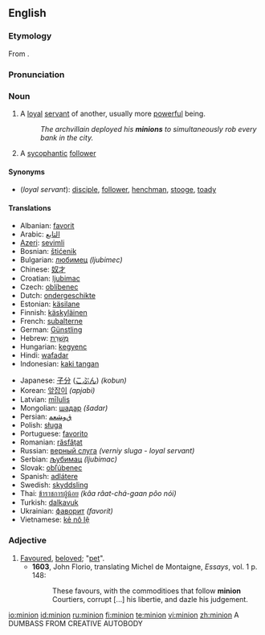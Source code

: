 ==English==
{{wikipedia}}

===Etymology===
From {{etyl|frm}} {{term|mignon||lover, royal favourite, darling}}.

===Pronunciation===
{{IPA|/ˈmɪnjən/}}

===Noun===
{{en-noun}}

# A [[loyal]] [[servant]] of another, usually more [[powerful]] being.
#: ''The archvillain deployed his '''minions''' to simultaneously rob every bank in the city.''
# A [[sycophantic]] [[follower]]

====Synonyms====
* (''loyal servant''): [[disciple]], [[follower]], [[henchman]], [[stooge]], [[toady]]

====Translations====
{{trans-top|loyal servant of another more powerful being}}
* Albanian: [[favorit]]
* Arabic: [[التابع]]
* [[Azeri]]: [[sevimli]]
* Bosnian: [[štićenik]]
* Bulgarian: [[любимец]] ''(ljubimec)''
* Chinese: [[奴才]]
* Croatian: [[ljubimac]]
* Czech: [[oblíbenec]]
* Dutch: [[ondergeschikte]]
* Estonian: [[käsilane]]
* Finnish: [[käskyläinen]]
* French: [[subalterne]]
* German: [[Günstling]]
* Hebrew: [[מְשָׁרֵת]]
* Hungarian: [[kegyenc]]
* Hindi: [[wafadar]]
* Indonesian: [[kaki tangan]]
{{mid}}<!--languages from J to Z go here-->
* Japanese: [[子分]] ([[こぶん]]) ''(kobun)''
* Korean: [[앞잡이]] ''(apjabi)''
* Latvian: [[mīlulis]]
* Mongolian: [[шадар]] ''(šadar)''
* Persian: [[ﻕﻭﺸﻌﻤ]]
* Polish: [[sługa]]
* Portuguese: [[favorito]]
* Romanian: [[răsfăţat]]
* Russian: [[верный слуга]] ''(verniy sluga - loyal servant)''
* Serbian: [[љубимац]] ''(ljubimac)''
* Slovak: [[obľúbenec]]
* Spanish: [[adlátere]]
* Swedish: [[skyddsling]]
* Thai: [[ข้าราชการผู้น้อย]] ''(kâa râat-chá-gaan pôo nói)''
* Turkish: [[dalkavuk]]
* Ukrainian: [[фаворит]] ''(favorít)''
* Vietnamese: [[kẻ nô lệ]]
{{trans-bottom}}

===Adjective===
{{en-adj}}

# [[favoured|Favoured]], [[beloved]]; "[[pet]]".
#* '''1603''', John Florio, translating Michel de Montaigne, ''Essays'', vol. 1 p. 148:
#*: These favours, with the commoditioes that follow '''minion''' Courtiers, corrupt [...] his libertie, and dazle his judgement.

[[io:minion]]
[[id:minion]]
[[ru:minion]]
[[fi:minion]]
[[te:minion]]
[[vi:minion]]
[[zh:minion]]
A DUMBASS FROM CREATIVE AUTOBODY